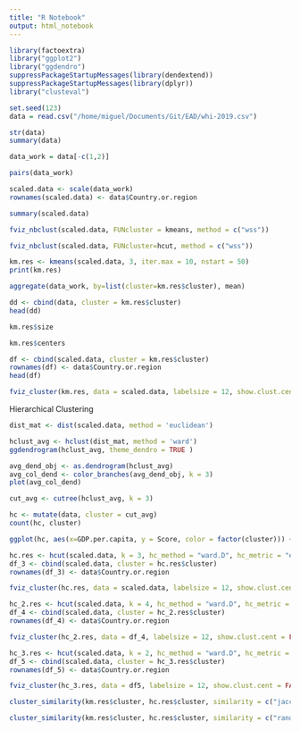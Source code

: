 ```yaml
---
title: "R Notebook"
output: html_notebook
---
```

```r
library(factoextra)
library("ggplot2")
library("ggdendro")
suppressPackageStartupMessages(library(dendextend))
suppressPackageStartupMessages(library(dplyr))
library("clusteval")
```


```r
set.seed(123)
data = read.csv("/home/miguel/Documents/Git/EAD/whi-2019.csv")
```

```r
str(data)
summary(data)
```


```r
data_work = data[-c(1,2)]
```

```r
pairs(data_work)
```

```r
scaled.data <- scale(data_work)
rownames(scaled.data) <- data$Country.or.region
```

```r
summary(scaled.data)
```


```r
fviz_nbclust(scaled.data, FUNcluster = kmeans, method = c("wss"))
```

```r
fviz_nbclust(scaled.data, FUNcluster=hcut, method = c("wss"))
```



```r
km.res <- kmeans(scaled.data, 3, iter.max = 10, nstart = 50)
print(km.res)
```
```r
aggregate(data_work, by=list(cluster=km.res$cluster), mean)
```

```r
dd <- cbind(data, cluster = km.res$cluster)
head(dd)
```

```r
km.res$size
```

```r
km.res$centers
```
```r
df <- cbind(scaled.data, cluster = km.res$cluster)
rownames(df) <- data$Country.or.region
head(df)
```



```r

fviz_cluster(km.res, data = scaled.data, labelsize = 12, show.clust.cent = FALSE, repel = TRUE)
```
Hierarchical Clustering


```r
dist_mat <- dist(scaled.data, method = 'euclidean')
```
```r
hclust_avg <- hclust(dist_mat, method = 'ward')
ggdendrogram(hclust_avg, theme_dendro = TRUE )
```

```r
avg_dend_obj <- as.dendrogram(hclust_avg)
avg_col_dend <- color_branches(avg_dend_obj, k = 3)
plot(avg_col_dend)

```

```r
cut_avg <- cutree(hclust_avg, k = 3)
```


```r
hc <- mutate(data, cluster = cut_avg)
count(hc, cluster)
```

```r
ggplot(hc, aes(x=GDP.per.capita, y = Score, color = factor(cluster))) + geom_point()
```

```r
hc.res <- hcut(scaled.data, k = 3, hc_method = "ward.D", hc_metric = "euclidean")
df_3 <- cbind(scaled.data, cluster = hc.res$cluster)
rownames(df_3) <- data$Country.or.region
```

```r
fviz_cluster(hc.res, data = scaled.data, labelsize = 12, show.clust.cent = FALSE, repel = TRUE)
```

```r
hc_2.res <- hcut(scaled.data, k = 4, hc_method = "ward.D", hc_metric = "euclidean")
df_4 <- cbind(scaled.data, cluster = hc_2.res$cluster)
rownames(df_4) <- data$Country.or.region
```

```r
fviz_cluster(hc_2.res, data = df_4, labelsize = 12, show.clust.cent = FALSE, repel = TRUE)
```


```r
hc_3.res <- hcut(scaled.data, k = 2, hc_method = "ward.D", hc_metric = "euclidean")
df_5 <- cbind(scaled.data, cluster = hc_3.res$cluster)
rownames(df_5) <- data$Country.or.region
```

```r
fviz_cluster(hc_3.res, data = df5, labelsize = 12, show.clust.cent = FALSE, repel = TRUE)
```

```r
cluster_similarity(km.res$cluster, hc.res$cluster, similarity = c("jaccard"), method = "independence")
```

```r
cluster_similarity(km.res$cluster, hc.res$cluster, similarity = c("rand"), method = "independence")
```


